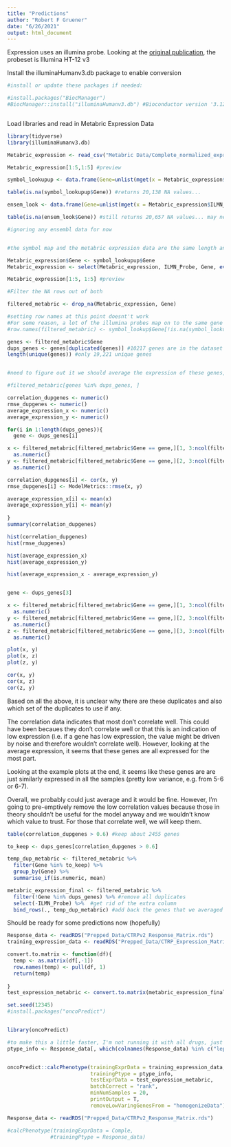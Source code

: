 ```yaml
---
title: "Predictions"
author: "Robert F Gruener"
date: "6/26/2021"
output: html_document
---
```



Expression uses an illumina probe. Looking at the [original publication](http://europepmc.org/article/MED/22522925#S8), the probeset is Illumina HT-12 v3


Install the illuminaHumanv3.db package to enable conversion

```r
#install or update these packages if needed:

#install.packages("BiocManager")
#BiocManager::install("illuminaHumanv3.db") #Bioconductor version '3.12' requires R version '4.0'; use `BiocManager::install(version = '3.13')` with R version 4.1; see https://bioconductor.org/install



```


Load libraries and read in Metabric Expression Data

```r

library(tidyverse)
library(illuminaHumanv3.db)

Metabric_expression <- read_csv("Metabric Data/Complete_normalized_expression_data_METABRIC.csv") #load in metabric data

Metabric_expression[1:5,1:5] #preview


```


```r
symbol_lookupup <- data.frame(Gene=unlist(mget(x = Metabric_expression$ILMN_Probe, envir = illuminaHumanv3SYMBOL))) #create a map for ID to symbols

table(is.na(symbol_lookupup$Gene)) #returns 20,138 NA values...

ensem_look <- data.frame(Gene=unlist(mget(x = Metabric_expression$ILMN_Probe, envir = illuminaHumanv3ENSEMBL)))

table(is.na(ensem_look$Gene)) #still returns 20,657 NA values... may need to look into, but it seems like these values don't map to genes surprisingly?

#ignoring any ensembl data for now


#the symbol map and the metabric expression data are the same length and same order, so add in the Gene column

Metabric_expression$Gene <- symbol_lookupup$Gene
Metabric_expression <- select(Metabric_expression, ILMN_Probe, Gene, everything())

Metabric_expression[1:5, 1:5] #preview
```




```r
#Filter the NA rows out of both

filtered_metabric <- drop_na(Metabric_expression, Gene)

#setting row names at this point doesnt't work
#For some reason, a lot of the illumina probes map on to the same gene
#row.names(filtered_metabric) <- symbol_lookup$Gene[!is.na(symbol_lookup$Gene)]

genes <- filtered_metabric$Gene
dups_genes <- genes[duplicated(genes)] #10217 genes are in the dataset twice
length(unique(genes)) #only 19,221 unique genes


#need to figure out it we should average the expression of these genes, chooose one, omit them completely...

#filtered_metabric[genes %in% dups_genes, ]

correlation_dupgenes <- numeric()
rmse_dupgenes <- numeric()
average_expression_x <- numeric()
average_expression_y <- numeric()

for(i in 1:length(dups_genes)){
  gene <- dups_genes[i]

x <- filtered_metabric[filtered_metabric$Gene == gene,][1, 3:ncol(filtered_metabric)] %>% 
  as.numeric()
y <- filtered_metabric[filtered_metabric$Gene == gene,][2, 3:ncol(filtered_metabric)] %>% 
  as.numeric()

correlation_dupgenes[i] <- cor(x, y)
rmse_dupgenes[i] <- ModelMetrics::rmse(x, y)

average_expression_x[i] <- mean(x)
average_expression_y[i] <- mean(y)
  
}
summary(correlation_dupgenes)

hist(correlation_dupgenes)
hist(rmse_dupgenes)

hist(average_expression_x)
hist(average_expression_y)

hist(average_expression_x - average_expression_y)


gene <- dups_genes[3]

x <- filtered_metabric[filtered_metabric$Gene == gene,][1, 3:ncol(filtered_metabric)] %>% 
  as.numeric()
y <- filtered_metabric[filtered_metabric$Gene == gene,][2, 3:ncol(filtered_metabric)] %>% 
  as.numeric()
z <- filtered_metabric[filtered_metabric$Gene == gene,][3, 3:ncol(filtered_metabric)] %>% 
  as.numeric()

plot(x, y)
plot(x, z)
plot(z, y)

cor(x, y)
cor(x, z)
cor(z, y)

```


Based on all the above, it is unclear why there are these duplicates and also which set of the duplicates to use if any. 

The correlation data indicates that most don't correlate well. This could have been becaues they don't correlate well or that this is an indication of low expression  (i.e. if a gene has low expression, the value might be driven by noise and therefore wouldn't correlate well). However, looking at the average expression, it seems that these genes are all expressed for the most part. 

Looking at the example plots at the end, it seems like these genes are are just similarly expressed in all the samples (pretty low variance, e.g. from 5-6 or 6-7).

Overall, we probably could just average and it would be fine. However, I'm going to pre-emptively remove the low correlation values because those in theory shouldn't be useful for the model anyway and we wouldn't know which value to trust. For those that correlate well, we will keep them. 

```r
table(correlation_dupgenes > 0.6) #keep about 2455 genes

to_keep <- dups_genes[correlation_dupgenes > 0.6]

temp_dup_metabric <- filtered_metabric %>% 
  filter(Gene %in% to_keep) %>% 
  group_by(Gene) %>% 
  summarise_if(is.numeric, mean)

metabric_expression_final <- filtered_metabric %>% 
  filter(!Gene %in% dups_genes) %>% #remove all duplicates
  select(-ILMN_Probe) %>%  #get rid of the extra column 
  bind_rows(., temp_dup_metabric) #add back the genes that we averaged above. 

```


Should be ready for some predictions now (hopefully)

```r
Response_data <- readRDS("Prepped_Data/CTRPv2_Response_Matrix.rds")
training_expression_data <- readRDS("Prepped_Data/CTRP_Expression_Matrix.rds")

convert.to.matrix <- function(df){
  temp <- as.matrix(df[,-1])
  row.names(temp) <- pull(df, 1)
  return(temp)
  
}
test_expression_metabric <- convert.to.matrix(metabric_expression_final)

set.seed(12345)
#install.packages("oncoPredict")


library(oncoPredict)

#to make this a little faster, I'm not running it with all drugs, just a few
ptype_info <- Response_data[, which(colnames(Response_data) %in% c("leptomycin B", "MK-1775", "tamoxifen"))]


oncoPredict::calcPhenotype(trainingExprData = training_expression_data, 
                           trainingPtype = ptype_info, 
                           testExprData = test_expression_metabric, 
                           batchCorrect = "rank", 
                           minNumSamples = 20, 
                           printOutput = T, 
                           removeLowVaringGenesFrom = "homogenizeData")


```




```r

Response_data <- readRDS("Prepped_Data/CTRPv2_Response_Matrix.rds")

#calcPhenotype(trainingExprData = Comple,
              #trainingPtype = Response_data)
```








